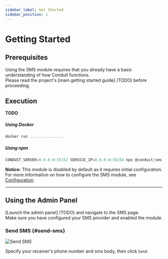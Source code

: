 ```yaml
---
sidebar_label: Get Started
sidebar_position: 1
---
```


# Getting Started

## Prerequisites

Using the SMS module requires that you already have a basic understanding of how Conduit functions.<br />
Please read the project's [main getting started guide] (TODO) before proceeding.

## Execution

**TODO**

##### Using Docker

```jsx
docker run ...............
```

##### Using npm

```jsx
CONDUIT_SERVER=0.0.0.0:55152 SERVICE_IP=0.0.0.0:56154 npx @conduit/sms start
```

**Notice:** This module is disabled by default as it requires initial configuration.<br />
For more information on how to configure the SMS module, see [Configuration](config.mdx).

-------------------------------------------------

## Using the Admin Panel

[Launch the admin panel] (TODO) and navigate to the SMS page.<br />
Make sure you have configured your SMS provider and enabled the module.

### Send SMS {#send-sms}

![Send SMS](/img/modules/sms/admin/send_sms.png)

Specify your receiver's phone number and sms body, then click `Send`.
